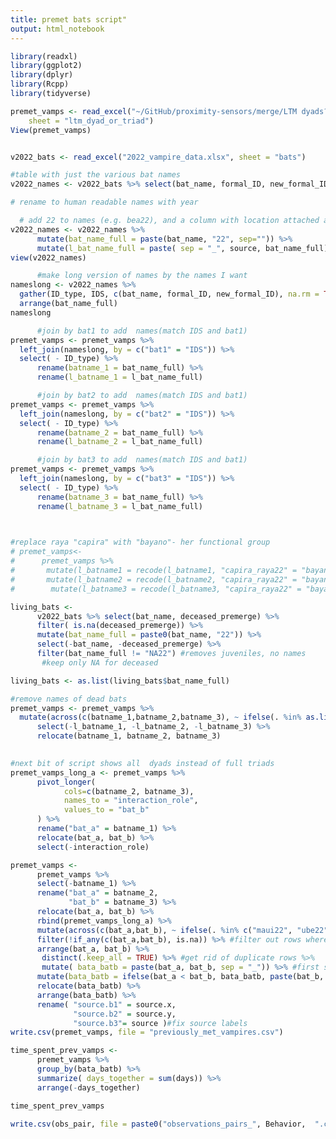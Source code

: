 ```yaml
---
title: premet bats script"
output: html_notebook
---
```


```r
library(readxl)
library(ggplot2)
library(dplyr)
library(Rcpp)
library(tidyverse)

```

```r
premet_vamps <- read_excel("~/GitHub/proximity-sensors/merge/LTM dyads?.xlsx", 
    sheet = "ltm_dyad_or_triad")
View(premet_vamps)


v2022_bats <- read_excel("2022_vampire_data.xlsx", sheet = "bats")

#table with just the various bat names 
v2022_names <- v2022_bats %>% select(bat_name, formal_ID, new_formal_ID, source)


```

```r
# rename to human readable names with year

  # add 22 to names (e.g. bea22), and a column with location attached as well 
v2022_names <- v2022_names %>% 
      mutate(bat_name_full = paste(bat_name, "22", sep="")) %>%
      mutate(l_bat_name_full = paste( sep = "_", source, bat_name_full))
view(v2022_names)

      #make long version of names by the names I want 
nameslong <- v2022_names %>%
  gather(ID_type, IDS, c(bat_name, formal_ID, new_formal_ID), na.rm = TRUE) %>%
  arrange(bat_name_full)
nameslong

      #join by bat1 to add  names(match IDS and bat1)
premet_vamps <- premet_vamps %>%
  left_join(nameslong, by = c("bat1" = "IDS")) %>%
  select( - ID_type) %>%
      rename(batname_1 = bat_name_full) %>%
      rename(l_batname_1 = l_bat_name_full)

      #join by bat2 to add  names(match IDS and bat1)
premet_vamps <- premet_vamps %>%
  left_join(nameslong, by = c("bat2" = "IDS")) %>%
  select( - ID_type) %>%
      rename(batname_2 = bat_name_full) %>%
      rename(l_batname_2 = l_bat_name_full)

      #join by bat3 to add  names(match IDS and bat1)
premet_vamps <- premet_vamps %>%
  left_join(nameslong, by = c("bat3" = "IDS")) %>%
  select( - ID_type) %>%
      rename(batname_3 = bat_name_full) %>%
      rename(l_batname_3 = l_bat_name_full)

  

#replace raya "capira" with "bayano"- her functional group
# premet_vamps<- 
#      premet_vamps %>%
#       mutate(l_batname1 = recode(l_batname1, "capira_raya22" = "bayano_raya22")) %>%
#       mutate(l_batname2 = recode(l_batname2, "capira_raya22" = "bayano_raya22")) %>%
#        mutate(l_batname3 = recode(l_batname3, "capira_raya22" = "bayano_raya22"))

living_bats <- 
      v2022_bats %>% select(bat_name, deceased_premerge) %>%
      filter( is.na(deceased_premerge)) %>%
      mutate(bat_name_full = paste0(bat_name, "22")) %>%
      select(-bat_name, -deceased_premerge) %>%
      filter(bat_name_full != "NA22") #removes juveniles, no names
       #keep only NA for deceased

living_bats <- as.list(living_bats$bat_name_full)

#remove names of dead bats
premet_vamps <- premet_vamps %>%
  mutate(across(c(batname_1,batname_2,batname_3), ~ ifelse(. %in% as.list(living_bats), ., NA))) %>%
      select(-l_batname_1, -l_batname_2, -l_batname_3) %>%
      relocate(batname_1, batname_2, batname_3)

      
#next bit of script shows all  dyads instead of full triads
premet_vamps_long_a <- premet_vamps %>%
      pivot_longer(
            cols=c(batname_2, batname_3), 
            names_to = "interaction_role",
            values_to = "bat_b"
      ) %>%
      rename("bat_a" = batname_1) %>%
      relocate(bat_a, bat_b) %>%
      select(-interaction_role)

premet_vamps <-
      premet_vamps %>%
      select(-batname_1) %>%
      rename("bat_a" = batname_2, 
             "bat_b" = batname_3) %>%
      relocate(bat_a, bat_b) %>%
      rbind(premet_vamps_long_a) %>%
      mutate(across(c(bat_a,bat_b), ~ ifelse(. %in% c("maui22", "ube22"), NA, .))) %>% #these bats arrived later, were previous bats with same band ids
      filter(!if_any(c(bat_a,bat_b), is.na)) %>% #filter out rows where a bat is NA
      arrange(bat_a, bat_b) %>%
       distinct(.keep_all = TRUE) %>% #get rid of duplicate rows %>%
       mutate( bata_batb = paste(bat_a, bat_b, sep = "_")) %>% #first step undirected dyad
      mutate(bata_batb = ifelse(bat_a < bat_b, bata_batb, paste(bat_b, bat_a, sep = "_"))  ) %>% # directionless dyad
      relocate(bata_batb) %>%
      arrange(bata_batb) %>%
      rename( "source.b1" = source.x, 
              "source.b2" = source.y, 
              "source.b3"= source )#fix source labels
write.csv(premet_vamps, file = "previously_met_vampires.csv")

time_spent_prev_vamps <- 
      premet_vamps %>%
      group_by(bata_batb) %>%
      summarize( days_together = sum(days)) %>%
      arrange(-days_together)

time_spent_prev_vamps

write.csv(obs_pair, file = paste0("observations_pairs_", Behavior,  ".csv", sep =""))
```

